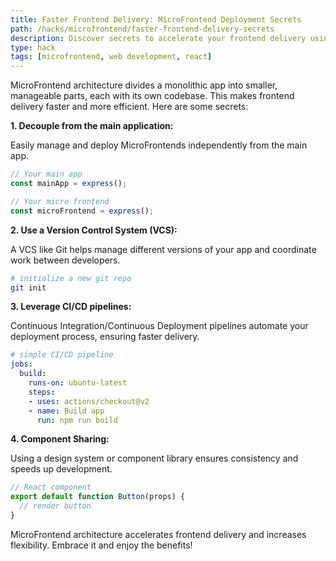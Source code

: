 ```yaml
---
title: Faster Frontend Delivery: MicroFrontend Deployment Secrets
path: /hacks/microfrontend/faster-frontend-delivery-secrets
description: Discover secrets to accelerate your frontend delivery using MicroFrontend. Learn hacks and tips on effective MicroFrontend Deployment.
type: hack
tags: [microfrontend, web development, react]
---
```


MicroFrontend architecture divides a monolithic app into smaller, manageable parts, each with its own codebase. This makes frontend delivery faster and more efficient. Here are some secrets:

**1. Decouple from the main application:** 

Easily manage and deploy MicroFrontends independently from the main app. 

```javascript
// Your main app
const mainApp = express();

// Your micro frontend
const microFrontend = express();
```

**2. Use a Version Control System (VCS):**

A VCS like Git helps manage different versions of your app and coordinate work between developers.

```bash
# initialize a new git repo
git init
```

**3. Leverage CI/CD pipelines:**

Continuous Integration/Continuous Deployment pipelines automate your deployment process, ensuring faster delivery.

```yaml
# simple CI/CD pipeline
jobs:
  build:
    runs-on: ubuntu-latest
    steps:
    - uses: actions/checkout@v2
    - name: Build app
      run: npm run build
```

**4. Component Sharing:**

Using a design system or component library ensures consistency and speeds up development.

```javascript
// React component
export default function Button(props) {
  // render button
}
```

MicroFrontend architecture accelerates frontend delivery and increases flexibility. Embrace it and enjoy the benefits!